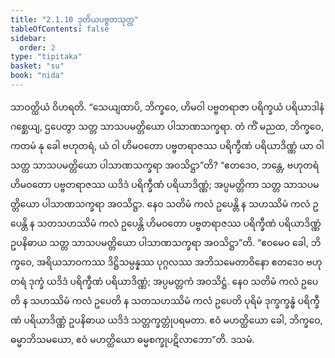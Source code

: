 ```yaml
---
title: "2.1.10 ဒုတိယပဗ္ဗတသုတ္တ"
tableOfContents: false
sidebar:
  order: 2
type: "tipitaka"
basket: "su"
book: "nida"
---
```



<DynamicBreadcrumb />

<Division number="83" book="nida">

<Paragraph number="632" book="nida">
သာဝတ္ထိယံ ဝိဟရတိ. “သေယျထာပိ, ဘိက္ခဝေ, ဟိမဝါ ပဗ္ဗတရာဇာ ပရိက္ခယံ ပရိယာဒါနံ ဂစ္ဆေယျ, ဌပေတွာ သတ္တ သာသပမတ္တိယော ပါသာဏသက္ခရာ. တံ ကိံ မညထ, ဘိက္ခဝေ, ကတမံ နု ခေါ ဗဟုတရံ, ယံ ဝါ ဟိမဝတော ပဗ္ဗတရာဇဿ ပရိက္ခီဏံ ပရိယာဒိဏ္ဏံ ယာ ဝါ သတ္တ သာသပမတ္တိယော ပါသာဏသက္ခရာ အဝသိဋ္ဌာ”တိ?
</Paragraph>

<Paragraph number="633" book="nida">
“ဧတဒေဝ, ဘန္တေ, ဗဟုတရံ ဟိမဝတော ပဗ္ဗတရာဇဿ ယဒိဒံ ပရိက္ခီဏံ ပရိယာဒိဏ္ဏံ; အပ္ပမတ္တိကာ သတ္တ သာသပမတ္တိယော ပါသာဏသက္ခရာ အဝသိဋ္ဌာ. နေဝ သတိမံ ကလံ ဥပေန္တိ န သဟဿိမံ ကလံ ဥပေန္တိ န သတသဟဿိမံ ကလံ ဥပေန္တိ ဟိမဝတော ပဗ္ဗတရာဇဿ ပရိက္ခီဏံ ပရိယာဒိဏ္ဏံ ဥပနိဓာယ သတ္တ သာသပမတ္တိယော ပါသာဏသက္ခရာ အဝသိဋ္ဌာ”တိ.
</Paragraph>

<Paragraph number="634" book="nida">
“ဧဝမေဝ ခေါ, ဘိက္ခဝေ, အရိယသာဝကဿ ဒိဋ္ဌိသမ္ပန္နဿ ပုဂ္ဂလဿ အဘိသမေတာဝိနော ဧတဒေဝ ဗဟုတရံ ဒုက္ခံ ယဒိဒံ ပရိက္ခီဏံ ပရိယာဒိဏ္ဏံ; အပ္ပမတ္တကံ အဝသိဋ္ဌံ. နေဝ သတိမံ ကလံ ဥပေတိ န သဟဿိမံ ကလံ ဥပေတိ န သတသဟဿိမံ ကလံ ဥပေတိ ပုရိမံ ဒုက္ခက္ခန္ဓံ ပရိက္ခီဏံ ပရိယာဒိဏ္ဏံ ဥပနိဓာယ ယဒိဒံ သတ္တက္ခတ္တုံပရမတာ. ဧဝံ မဟတ္ထိယော ခေါ, ဘိက္ခဝေ, ဓမ္မာဘိသမယော, ဧဝံ မဟတ္ထိယော ဓမ္မစက္ခုပဋိလာဘော”တိ.

</Paragraph>
</Division>

<Paragraph number="635" type="center" book="nida">
ဒသမံ.
</Paragraph>